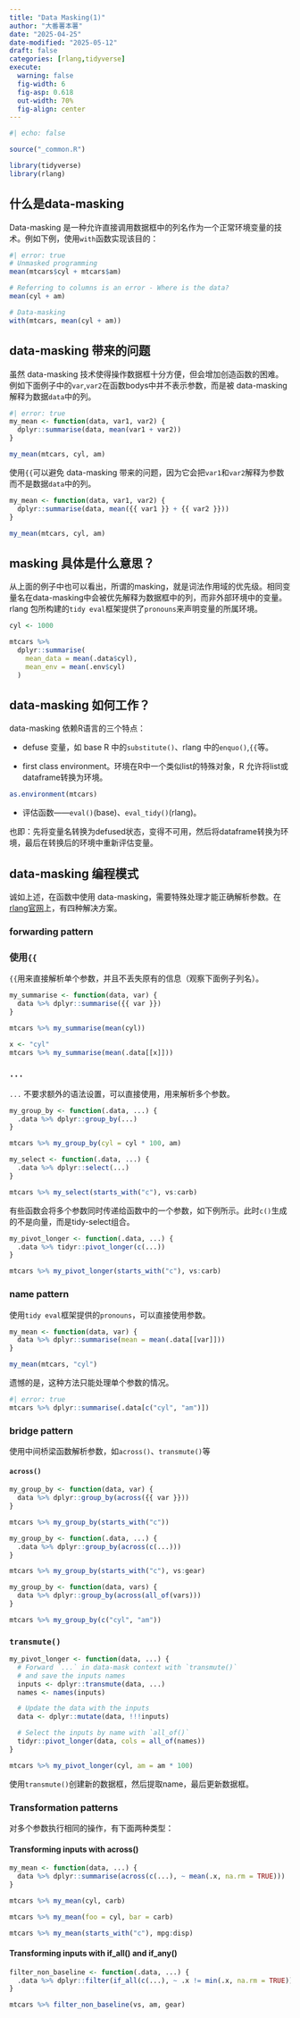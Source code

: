 ```yaml
---
title: "Data Masking(1)"
author: "大番薯本薯"
date: "2025-04-25"
date-modified: "2025-05-12"
draft: false
categories: [rlang,tidyverse]
execute:
  warning: false
  fig-width: 6
  fig-asp: 0.618
  out-width: 70%
  fig-align: center
---
```


```r
#| echo: false

source("_common.R")
```

```r
library(tidyverse)
library(rlang)
```

## 什么是data-masking

Data-masking 是一种允许直接调用数据框中的列名作为一个正常环境变量的技术。例如下例，使用`with`函数实现该目的：

```r
#| error: true
# Unmasked programming
mean(mtcars$cyl + mtcars$am)

# Referring to columns is an error - Where is the data?
mean(cyl + am)

# Data-masking
with(mtcars, mean(cyl + am))
```

## data-masking 带来的问题

虽然 data-masking 技术使得操作数据框十分方便，但会增加创造函数的困难。例如下面例子中的`var`,`var2`在函数bodys中并不表示参数，而是被 data-masking 解释为数据`data`中的列。

```r
#| error: true
my_mean <- function(data, var1, var2) {
  dplyr::summarise(data, mean(var1 + var2))
}

my_mean(mtcars, cyl, am)
```

使用`{{`可以避免 data-masking 带来的问题，因为它会把`var1`和`var2`解释为参数而不是数据`data`中的列。

```r
my_mean <- function(data, var1, var2) {
  dplyr::summarise(data, mean({{ var1 }} + {{ var2 }}))
}

my_mean(mtcars, cyl, am)
```

## masking 具体是什么意思？

从上面的例子中也可以看出，所谓的masking，就是词法作用域的优先级。相同变量名在data-masking中会被优先解释为数据框中的列，而非外部环境中的变量。rlang 包所构建的`tidy eval`框架提供了`pronouns`来声明变量的所属环境。

```r
cyl <- 1000

mtcars %>%
  dplyr::summarise(
    mean_data = mean(.data$cyl),
    mean_env = mean(.env$cyl)
  )
```

## data-masking 如何工作？

data-masking 依赖R语言的三个特点：

-   defuse 变量，如 base R 中的`substitute()`、rlang 中的`enquo()`,`{{`等。

-   first class environment。环境在R中一个类似list的特殊对象，R 允许将list或dataframe转换为环境。

```r
as.environment(mtcars)
```

-   评估函数——`eval()`(base)、`eval_tidy()`(rlang)。

也即：先将变量名转换为defused状态，变得不可用，然后将dataframe转换为环境，最后在转换后的环境中重新评估变量。

## data-masking 编程模式

诚如上述，在函数中使用 data-masking，需要特殊处理才能正确解析参数。在[rlang官网](https://rlang.r-lib.org/reference/topic-data-mask-programming.html)上，有四种解决方案。

### forwarding pattern

### 使用`{{`

`{{`用来直接解析单个参数，并且不丢失原有的信息（观察下面例子列名）。

```r
my_summarise <- function(data, var) {
  data %>% dplyr::summarise({{ var }})
}

mtcars %>% my_summarise(mean(cyl))

x <- "cyl"
mtcars %>% my_summarise(mean(.data[[x]]))
```

### `...`

`...` 不要求额外的语法设置，可以直接使用，用来解析多个参数。

```r
my_group_by <- function(.data, ...) {
  .data %>% dplyr::group_by(...)
}

mtcars %>% my_group_by(cyl = cyl * 100, am)

my_select <- function(.data, ...) {
  .data %>% dplyr::select(...)
}

mtcars %>% my_select(starts_with("c"), vs:carb)
```

有些函数会将多个参数同时传递给函数中的一个参数，如下例所示。此时`c()`生成的不是向量，而是tidy-select组合。

```r
my_pivot_longer <- function(.data, ...) {
  .data %>% tidyr::pivot_longer(c(...))
}

mtcars %>% my_pivot_longer(starts_with("c"), vs:carb)
```

### name pattern

使用`tidy eval`框架提供的`pronouns`，可以直接使用参数。

```r
my_mean <- function(data, var) {
  data %>% dplyr::summarise(mean = mean(.data[[var]]))
}

my_mean(mtcars, "cyl")
```

遗憾的是，这种方法只能处理单个参数的情况。

```r
#| error: true
mtcars %>% dplyr::summarise(.data[c("cyl", "am")])
```

### bridge pattern

使用中间桥梁函数解析参数，如`across()`、`transmute()`等

#### `across()`

```r
my_group_by <- function(data, var) {
  data %>% dplyr::group_by(across({{ var }}))
}

mtcars %>% my_group_by(starts_with("c"))
```

```r
my_group_by <- function(.data, ...) {
  .data %>% dplyr::group_by(across(c(...)))
}

mtcars %>% my_group_by(starts_with("c"), vs:gear)
```

```r
my_group_by <- function(data, vars) {
  data %>% dplyr::group_by(across(all_of(vars)))
}

mtcars %>% my_group_by(c("cyl", "am"))
```

### `transmute()`

```r
my_pivot_longer <- function(data, ...) {
  # Forward `...` in data-mask context with `transmute()`
  # and save the inputs names
  inputs <- dplyr::transmute(data, ...)
  names <- names(inputs)

  # Update the data with the inputs
  data <- dplyr::mutate(data, !!!inputs)

  # Select the inputs by name with `all_of()`
  tidyr::pivot_longer(data, cols = all_of(names))
}

mtcars %>% my_pivot_longer(cyl, am = am * 100)
```

使用`transmute()`创建新的数据框，然后提取name，最后更新数据框。

### Transformation patterns

对多个参数执行相同的操作，有下面两种类型：

#### Transforming inputs with across()

```r
my_mean <- function(data, ...) {
  data %>% dplyr::summarise(across(c(...), ~ mean(.x, na.rm = TRUE)))
}

mtcars %>% my_mean(cyl, carb)

mtcars %>% my_mean(foo = cyl, bar = carb)

mtcars %>% my_mean(starts_with("c"), mpg:disp)
```

#### Transforming inputs with if_all() and if_any()

```r
filter_non_baseline <- function(.data, ...) {
  .data %>% dplyr::filter(if_all(c(...), ~ .x != min(.x, na.rm = TRUE)))
}

mtcars %>% filter_non_baseline(vs, am, gear)
```
